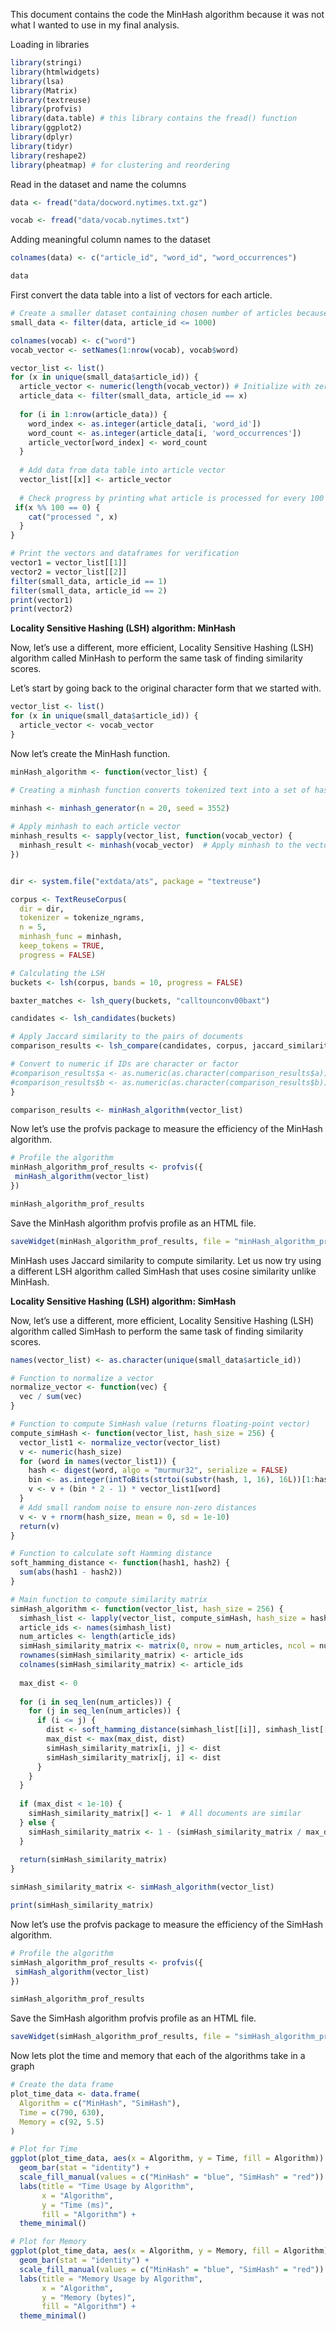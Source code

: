 This document contains the code the MinHash algorithm because it was not what I wanted to use in my final analysis.

Loading in libraries

```r
library(stringi)
library(htmlwidgets)
library(lsa)
library(Matrix)
library(textreuse)
library(profvis)
library(data.table) # this library contains the fread() function
library(ggplot2)
library(dplyr)
library(tidyr)
library(reshape2)
library(pheatmap) # for clustering and reordering
```

Read in the dataset and name the columns

```r
data <- fread("data/docword.nytimes.txt.gz")

vocab <- fread("data/vocab.nytimes.txt")
```

Adding meaningful column names to the dataset

```r
colnames(data) <- c("article_id", "word_id", "word_occurrences")

data
```

First convert the data table into a list of vectors for each article.

```r
# Create a smaller dataset containing chosen number of articles because the dataset contains too many articles
small_data <- filter(data, article_id <= 1000)

colnames(vocab) <- c("word")
vocab_vector <- setNames(1:nrow(vocab), vocab$word)

vector_list <- list()
for (x in unique(small_data$article_id)) {
  article_vector <- numeric(length(vocab_vector)) # Initialize with zeros
  article_data <- filter(small_data, article_id == x)
  
  for (i in 1:nrow(article_data)) {
    word_index <- as.integer(article_data[i, 'word_id'])
    word_count <- as.integer(article_data[i, 'word_occurrences'])
    article_vector[word_index] <- word_count
  }
  
  # Add data from data table into article vector
  vector_list[[x]] <- article_vector
  
  # Check progress by printing what article is processed for every 100 articles (only applies when small_data contains over 100 articles)
 if(x %% 100 == 0) {
    cat("processed ", x)
  }
}

# Print the vectors and dataframes for verification
vector1 = vector_list[[1]]
vector2 = vector_list[[2]]
filter(small_data, article_id == 1)
filter(small_data, article_id == 2)
print(vector1)
print(vector2)
```

**Locality Sensitive Hashing (LSH) algorithm: MinHash**

Now, let's use a different, more efficient, Locality Sensitive Hashing (LSH) algorithm called MinHash to perform the same task of finding similarity scores.

Let's start by going back to the original character form that we started with.

```r
vector_list <- list()
for (x in unique(small_data$article_id)) {
  article_vector <- vocab_vector
}
```

Now let's create the MinHash function.

```r
minHash_algorithm <- function(vector_list) {

# Creating a minhash function converts tokenized text into a set of hash integers, and then selects the minimum value
  
minhash <- minhash_generator(n = 20, seed = 3552)

# Apply minhash to each article vector
minhash_results <- sapply(vector_list, function(vocab_vector) {
  minhash_result <- minhash(vocab_vector)  # Apply minhash to the vector
})


dir <- system.file("extdata/ats", package = "textreuse")

corpus <- TextReuseCorpus(
  dir = dir, 
  tokenizer = tokenize_ngrams, 
  n = 5, 
  minhash_func = minhash, 
  keep_tokens = TRUE, 
  progress = FALSE)

# Calculating the LSH
buckets <- lsh(corpus, bands = 10, progress = FALSE)

baxter_matches <- lsh_query(buckets, "calltounconv00baxt")

candidates <- lsh_candidates(buckets)

# Apply Jaccard similarity to the pairs of documents
comparison_results <- lsh_compare(candidates, corpus, jaccard_similarity, progress = FALSE)

# Convert to numeric if IDs are character or factor
#comparison_results$a <- as.numeric(as.character(comparison_results$a))
#comparison_results$b <- as.numeric(as.character(comparison_results$b))
}

comparison_results <- minHash_algorithm(vector_list)
```

Now let's use the profvis package to measure the efficiency of the MinHash algorithm.

```r
# Profile the algorithm
minHash_algorithm_prof_results <- profvis({
 minHash_algorithm(vector_list)
})

minHash_algorithm_prof_results
```

Save the MinHash algorithm profvis profile as an HTML file.

```r
saveWidget(minHash_algorithm_prof_results, file = "minHash_algorithm_profvis_profile.html")
```

MinHash uses Jaccard similarity to compute similarity. Let us now try using a different LSH algorithm called SimHash that uses cosine similarity unlike MinHash.

**Locality Sensitive Hashing (LSH) algorithm: SimHash**

Now, let's use a different, more efficient, Locality Sensitive Hashing (LSH) algorithm called SimHash to perform the same task of finding similarity scores.

```r
names(vector_list) <- as.character(unique(small_data$article_id))

# Function to normalize a vector
normalize_vector <- function(vec) {
  vec / sum(vec)
}

# Function to compute SimHash value (returns floating-point vector)
compute_simHash <- function(vector_list, hash_size = 256) {
  vector_list1 <- normalize_vector(vector_list)
  v <- numeric(hash_size)
  for (word in names(vector_list1)) {
    hash <- digest(word, algo = "murmur32", serialize = FALSE)
    bin <- as.integer(intToBits(strtoi(substr(hash, 1, 16), 16L))[1:hash_size])
    v <- v + (bin * 2 - 1) * vector_list1[word]
  }
  # Add small random noise to ensure non-zero distances
  v <- v + rnorm(hash_size, mean = 0, sd = 1e-10)
  return(v)
}

# Function to calculate soft Hamming distance
soft_hamming_distance <- function(hash1, hash2) {
  sum(abs(hash1 - hash2))
}

# Main function to compute similarity matrix
simHash_algorithm <- function(vector_list, hash_size = 256) {
  simhash_list <- lapply(vector_list, compute_simHash, hash_size = hash_size)
  article_ids <- names(simhash_list)
  num_articles <- length(article_ids)
  simHash_similarity_matrix <- matrix(0, nrow = num_articles, ncol = num_articles)
  rownames(simHash_similarity_matrix) <- article_ids
  colnames(simHash_similarity_matrix) <- article_ids
  
  max_dist <- 0
  
  for (i in seq_len(num_articles)) {
    for (j in seq_len(num_articles)) {
      if (i <= j) {
        dist <- soft_hamming_distance(simhash_list[[i]], simhash_list[[j]])
        max_dist <- max(max_dist, dist)
        simHash_similarity_matrix[i, j] <- dist
        simHash_similarity_matrix[j, i] <- dist
      }
    }
  }
  
  if (max_dist < 1e-10) {
    simHash_similarity_matrix[] <- 1  # All documents are similar
  } else {
    simHash_similarity_matrix <- 1 - (simHash_similarity_matrix / max_dist)
  }
  
  return(simHash_similarity_matrix)
}

simHash_similarity_matrix <- simHash_algorithm(vector_list)

print(simHash_similarity_matrix)
```

Now let's use the profvis package to measure the efficiency of the SimHash algorithm.

```r
# Profile the algorithm
simHash_algorithm_prof_results <- profvis({
 simHash_algorithm(vector_list)
})

simHash_algorithm_prof_results
```

Save the SimHash algorithm profvis profile as an HTML file.

```r
saveWidget(simHash_algorithm_prof_results, file = "simHash_algorithm_profvis_profile.html")
```

Now lets plot the time and memory that each of the algorithms take in a graph

```r
# Create the data frame
plot_time_data <- data.frame(
  Algorithm = c("MinHash", "SimHash"),
  Time = c(790, 630),
  Memory = c(92, 5.5)
)

# Plot for Time
ggplot(plot_time_data, aes(x = Algorithm, y = Time, fill = Algorithm)) +
  geom_bar(stat = "identity") +
  scale_fill_manual(values = c("MinHash" = "blue", "SimHash" = "red")) +
  labs(title = "Time Usage by Algorithm",
       x = "Algorithm",
       y = "Time (ms)",
       fill = "Algorithm") +
  theme_minimal()

# Plot for Memory
ggplot(plot_time_data, aes(x = Algorithm, y = Memory, fill = Algorithm)) +
  geom_bar(stat = "identity") +
  scale_fill_manual(values = c("MinHash" = "blue", "SimHash" = "red")) +
  labs(title = "Memory Usage by Algorithm",
       x = "Algorithm",
       y = "Memory (bytes)",
       fill = "Algorithm") +
  theme_minimal()
```

